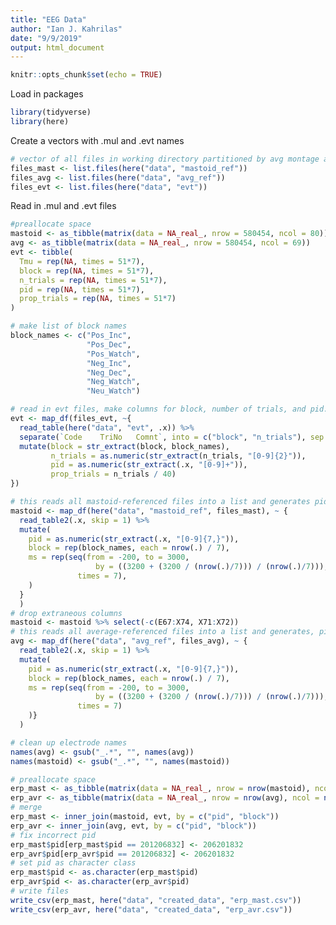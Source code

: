 ```yaml
---
title: "EEG Data"
author: "Ian J. Kahrilas"
date: "9/9/2019"
output: html_document
---
```


```r
knitr::opts_chunk$set(echo = TRUE)
```

Load in packages

```r
library(tidyverse)
library(here)
```

Create a vectors with .mul and .evt names

```r
# vector of all files in working directory partitioned by avg montage and evt files
files_mast <- list.files(here("data", "mastoid_ref"))
files_avg <- list.files(here("data", "avg_ref"))
files_evt <- list.files(here("data", "evt"))
```
Read in .mul and .evt files
```r
#preallocate space
mastoid <- as_tibble(matrix(data = NA_real_, nrow = 580454, ncol = 80))
avg <- as_tibble(matrix(data = NA_real_, nrow = 580454, ncol = 69))
evt <- tibble(
  Tmu = rep(NA, times = 51*7),
  block = rep(NA, times = 51*7),
  n_trials = rep(NA, times = 51*7),
  pid = rep(NA, times = 51*7),
  prop_trials = rep(NA, times = 51*7)
)

# make list of block names
block_names <- c("Pos_Inc",
                 "Pos_Dec",
                 "Pos_Watch",
                 "Neg_Inc",
                 "Neg_Dec",
                 "Neg_Watch",
                 "Neu_Watch")

# read in evt files, make columns for block, number of trials, and pid. This cleans names up, too.
evt <- map_df(files_evt, ~{
  read_table(here("data", "evt", .x)) %>% 
  separate(`Code	TriNo	Comnt`, into = c("block", "n_trials"), sep = " ") %>% 
  mutate(block = str_extract(block, block_names),
         n_trials = as.numeric(str_extract(n_trials, "[0-9]{2}")),
         pid = as.numeric(str_extract(.x, "[0-9]+")),
         prop_trials = n_trials / 40)
})

# this reads all mastoid-referenced files into a list and generates pid, block, and ms variables
mastoid <- map_df(here("data", "mastoid_ref", files_mast), ~ {
  read_table2(.x, skip = 1) %>%
  mutate(
    pid = as.numeric(str_extract(.x, "[0-9]{7,}")),
    block = rep(block_names, each = nrow(.) / 7),
    ms = rep(seq(from = -200, to = 3000, 
                   by = ((3200 + (3200 / (nrow(.)/7))) / (nrow(.)/7))),
               times = 7),
    )
  }
  )
# drop extraneous columns
mastoid <- mastoid %>% select(-c(E67:X74, X71:X72))
# this reads all average-referenced files into a list and generates, pid, block, and ms variables
avg <- map_df(here("data", "avg_ref", files_avg), ~ {
  read_table2(.x, skip = 1) %>%
  mutate(
    pid = as.numeric(str_extract(.x, "[0-9]{7,}")),
    block = rep(block_names, each = nrow(.) / 7),
    ms = rep(seq(from = -200, to = 3000, 
                   by = ((3200 + (3200 / (nrow(.)/7))) / (nrow(.)/7))),
               times = 7)
    )}
  )
```

```r
# clean up electrode names
names(avg) <- gsub("_.*", "", names(avg))
names(mastoid) <- gsub("_.*", "", names(mastoid))
```

```r
# preallocate space
erp_mast <- as_tibble(matrix(data = NA_real_, nrow = nrow(mastoid), ncol = ncol(mastoid) + ncol(evt)))
erp_avr <- as_tibble(matrix(data = NA_real_, nrow = nrow(avg), ncol = ncol(avg) + ncol(evt)))
# merge
erp_mast <- inner_join(mastoid, evt, by = c("pid", "block"))
erp_avr <- inner_join(avg, evt, by = c("pid", "block"))
# fix incorrect pid
erp_mast$pid[erp_mast$pid == 201206832] <- 206201832
erp_avr$pid[erp_avr$pid == 201206832] <- 206201832
# set pid as character class
erp_mast$pid <- as.character(erp_mast$pid)
erp_avr$pid <- as.character(erp_avr$pid)
# write files
write_csv(erp_mast, here("data", "created_data", "erp_mast.csv"))
write_csv(erp_avr, here("data", "created_data", "erp_avr.csv"))
```